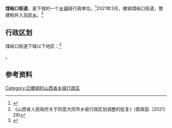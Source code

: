 {{中国乡级行政区|14/02/03/003/000
| 电话区号 = 352
}}

'''煤峪口街道'''，是{{PRC admin/fullname|14/02/03/003/000|3}}下辖的一个[[乡镇|乡镇]]级行政单位。<ref>{{PRC admin/ref sgc|{{PRC admin/parent|14/02/03/003/000}}}}</ref>2021年3月，撤销煤峪口街道，整建制并入[[平旺乡|平旺乡]]。<ref>《山西省人民政府关于同意大同市乡级行政区划调整的批复》(晋政函〔2021〕29)</ref>

== 行政区划 ==

煤峪口街道下辖以下地区：<ref>{{PRC admin/ref sgc|14/02/03/003/000}}</ref>

{{PRC admin/children|14/02/03/003/000}}。

== 参考资料 ==

{{reflist}}

{{PRC admin/navcat|14/02/03/003/000}}

[[Category:已撤销的山西省乡级行政区|Category:已撤销的山西省乡级行政区]]